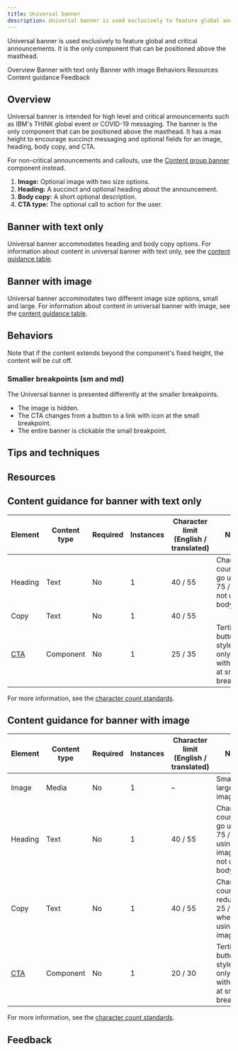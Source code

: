 ```yaml
---
title: Universal banner
description: Universal banner is used exclusively to feature global and critical announcements. It is the only component that can be positioned above the masthead.
---
```



<!--
<ComponentDescription name="Component name" type="layout" />
-->

<PageDescription>

Universal banner is used exclusively to feature global and critical announcements. It is the only component that can be positioned above the masthead.

</PageDescription>

<AnchorLinks>

<AnchorLink>Overview</AnchorLink>
<AnchorLink>Banner with text only</AnchorLink>
<AnchorLink>Banner with image</AnchorLink>
<AnchorLink>Behaviors</AnchorLink>
<AnchorLink>Resources</AnchorLink>
<AnchorLink>Content guidance</AnchorLink>
<AnchorLink>Feedback</AnchorLink>

</AnchorLinks>

## Overview

Universal banner is intended for high level and critical announcements such as IBM's THINK global event or COVID-19 messaging. The banner is the only component that can be positioned above the masthead. It has a max height to encourage succinct messaging and optional fields for an image, heading, body copy, and CTA.

For non-critical announcements and callouts, use the [Content group banner](https://www.ibm.com/standards/carbon/components/content-group-banner/) component instead.

1. **Image:** Optional image with two size options.
2. **Heading:** A succinct and optional heading about the announcement.
3. **Body copy:** A short optional description.
4. **CTA type:** The optional call to action for the user.

## Banner with text only

Universal banner accommodates heading and body copy options. For information about content in universal banner with text only, see the [content guidance table](#content-guidance-for-banner-with-text-only).

## Banner with image

Universal banner accommodates two different image size options, small and large. For information about content in universal banner with image, see the [content guidance table](#content-guidance-for-banner-with-image).

## Behaviors

Note that if the content extends beyond the component's fixed height, the content will be cut off.

### Smaller breakpoints (sm and md)

The Universal banner is presented differently at the smaller breakpoints.

- The image is hidden.
- The CTA changes from a button to a link with icon at the small breakpoint.
- The entire banner is clickable the small breakpoint.

## Tips and techniques

<!--
Use this section to explain design decisions and recommendations in more detail. Be sure to include the rationale behind the recommendations.

Examples include:
— Why the masthead stays white
— Placement of arrows on cards
-->

## Resources

<!--
This section is auto-generated includes mini cards with links to Design specifications, Functional specifications, React Storybook, and Web Components Storybook. Be sure to add the component name below.

<ResourceLinks name="universal banner" type="layout" />
-->

## Content guidance for banner with text only


| Element                                                    | Content type | Required | Instances | Character limit <br/>(English / translated) | Notes                                                                               |
| ---------------------------------------------------------- | ------------ | -------- | --------- | ------------------------------------------- | ----------------------------------------------------------------------------------- |
| Heading                                                    | Text         | No       | 1         | 40 / 55                                     | Character count can go up to 75 / 100 if not using body copy.                                                    |
| Copy                                                       | Text         | No       | 1         | 40 / 55                                     |                  |
| [CTA](https://www.ibm.com/standards/carbon/components/cta) | Component    | No       | 1         | 25 / 35                                     | Tertiary button style CTA only, link with icon at small breakpoint.                                              |

For more information, see the [character count standards](https://www.ibm.com/standards/carbon/guidelines/content#character-count-standards).

## Content guidance for banner with image

| Element                                                    | Content type | Required | Instances | Character limit <br/>(English / translated) | Notes                                                                               |
| ---------------------------------------------------------- | ------------ | -------- | --------- | ------------------------------------------- | ----------------------------------------------------------------------------------- |
| Image                                                      | Media        | No       | 1         | –                                           | Small or large image.                                                                                    |
| Heading                                                    | Text         | No       | 1         | 40 / 55                                     | Character count be go up to 75 / 100 if using large image or not using body copy.                                                                                    |
| Copy                                                       | Text         | No       | 1         | 40 / 55                                     | Character count reduces to 25 / 35 when using large image.                 |
| [CTA](https://www.ibm.com/standards/carbon/components/cta) | Component    | No       | 1         | 20 / 30                                     | Tertiary button style CTA only, link with icon at small breakpoint.                                              |

For more information, see the [character count standards](https://www.ibm.com/standards/carbon/guidelines/content#character-count-standards).

## Feedback

<ComponentFeedback />
